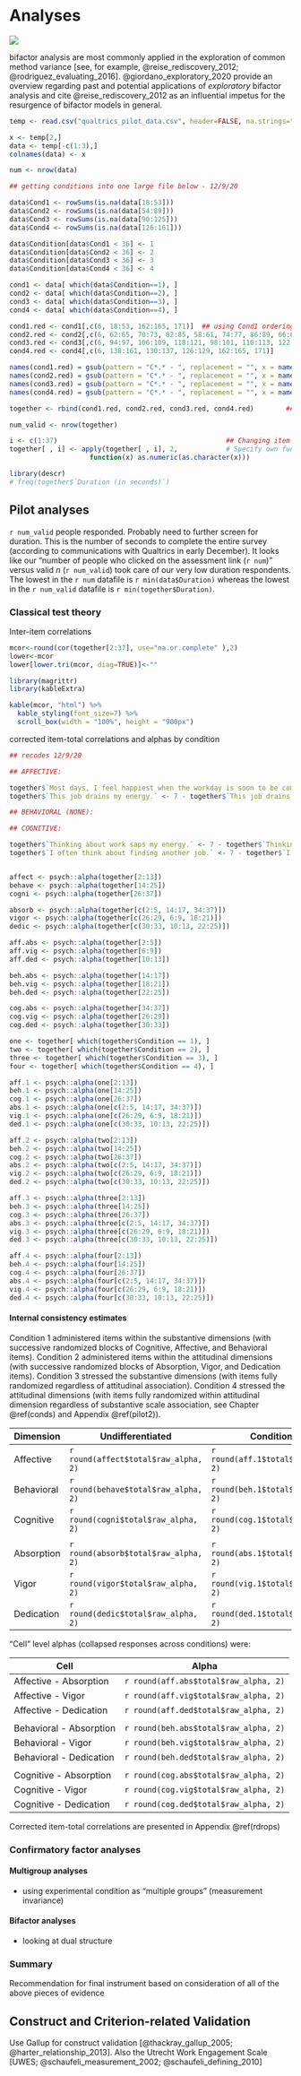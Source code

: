 # Analyses

![](results.jpg)

bifactor analysis are most commonly applied in the exploration of common method variance [see, for example, @reise_rediscovery_2012;  @rodriguez_evaluating_2016]. @giordano_exploratory_2020 provide an overview regarding past and potential applications of *exploratory* bifactor analysis and cite @reise_rediscovery_2012 as an influential impetus for the resurgence of bifactor models in general. 

```r

temp <- read.csv("qualtrics_pilot_data.csv", header=FALSE, na.strings="")

x <- temp[2,]
data <- temp[-c(1:3),]
colnames(data) <- x

num <- nrow(data)

## getting conditions into one large file below - 12/9/20

data$Cond1 <- rowSums(is.na(data[18:53]))
data$Cond2 <- rowSums(is.na(data[54:89]))
data$Cond3 <- rowSums(is.na(data[90:125]))
data$Cond4 <- rowSums(is.na(data[126:161]))

data$Condition[data$Cond1 < 36] <- 1
data$Condition[data$Cond2 < 36] <- 2
data$Condition[data$Cond3 < 36] <- 3
data$Condition[data$Cond4 < 36] <- 4

cond1 <- data[ which(data$Condition==1), ]
cond2 <- data[ which(data$Condition==2), ]
cond3 <- data[ which(data$Condition==3), ]
cond4 <- data[ which(data$Condition==4), ]

cond1.red <- cond1[,c(6, 18:53, 162:165, 171)]  ## using Cond1 ordering
cond2.red <- cond2[,c(6, 62:65, 70:73, 82:85, 58:61, 74:77, 86:89, 66:69, 78:81, 54:57, 162:165, 171)]
cond3.red <- cond3[,c(6, 94:97, 106:109, 118:121, 98:101, 110:113, 122:125, 102:105, 114:117, 90:93, 162:165, 171)]
cond4.red <- cond4[,c(6, 138:161, 130:137, 126:129, 162:165, 171)]        ## 171 versus 172 because testing script has extra "hours" variable

names(cond1.red) = gsub(pattern = "C*.* - ", replacement = "", x = names(cond1.red))      ## Getting rid of condition markers so rbind will work
names(cond2.red) = gsub(pattern = "C*.* - ", replacement = "", x = names(cond2.red))  
names(cond3.red) = gsub(pattern = "C*.* - ", replacement = "", x = names(cond3.red))  
names(cond4.red) = gsub(pattern = "C*.* - ", replacement = "", x = names(cond4.red))  

together <- rbind(cond1.red, cond2.red, cond3.red, cond4.red)        ## we'll be using this object for analyses

num_valid <- nrow(together)

i <- c(1:37)                                          ## Changing item responses to numerics
together[ , i] <- apply(together[ , i], 2,            # Specify own function within apply
                    function(x) as.numeric(as.character(x)))

library(descr)
# freq(together$`Duration (in seconds)`)

```

## Pilot analyses

`r num_valid` people responded. Probably need to further screen for duration. This is the number of seconds to complete the entire survey (according to communications with Qualtrics in early December). It looks like our "number of people who clicked on the assessment link (`r num`)" versus valid *n* (`r num_valid`) took care of our very low duration respondents. The lowest in the `r num` datafile is `r min(data$Duration)` whereas the lowest in the `r num_valid` datafile is `r min(together$Duration)`.

### Classical test theory

Inter-item correlations

```r

mcor<-round(cor(together[2:37], use="na.or.complete" ),2)
lower<-mcor
lower[lower.tri(mcor, diag=TRUE)]<-""

library(magrittr)
library(kableExtra)

kable(mcor, "html") %>%
  kable_styling(font_size=7) %>%
  scroll_box(width = "100%", height = "900px")

```

corrected item-total correlations and alphas by condition


```r

## recodes 12/9/20

## AFFECTIVE: 

together$`Most days, I feel happiest when the workday is soon to be complete.` <- 7 - together$`Most days, I feel happiest when the workday is soon to be complete.`
together$`This job drains my energy.` <- 7 - together$`This job drains my energy.`

## BEHAVIORAL (NONE):

## COGNITIVE: 

together$`Thinking about work saps my energy.` <- 7 - together$`Thinking about work saps my energy.`
together$`I often think about finding another job.` <- 7 - together$`I often think about finding another job.`


affect <- psych::alpha(together[2:13])  
behave <- psych::alpha(together[14:25])
cogni <- psych::alpha(together[26:37])

absorb <- psych::alpha(together[c(2:5, 14:17, 34:37)])  
vigor <- psych::alpha(together[c(26:29, 6:9, 18:21)])
dedic <- psych::alpha(together[c(30:33, 10:13, 22:25)])

aff.abs <- psych::alpha(together[2:5])
aff.vig <- psych::alpha(together[6:9])
aff.ded <- psych::alpha(together[10:13])

beh.abs <- psych::alpha(together[14:17])
beh.vig <- psych::alpha(together[18:21])
beh.ded <- psych::alpha(together[22:25])

cog.abs <- psych::alpha(together[34:37])
cog.vig <- psych::alpha(together[26:29])
cog.ded <- psych::alpha(together[30:33])

one <- together[ which(together$Condition == 1), ]
two <- together[ which(together$Condition == 2), ]
three <- together[ which(together$Condition == 3), ]
four <- together[ which(together$Condition == 4), ]

aff.1 <- psych::alpha(one[2:13]) 
beh.1 <- psych::alpha(one[14:25])
cog.1 <- psych::alpha(one[26:37])
abs.1 <- psych::alpha(one[c(2:5, 14:17, 34:37)])  
vig.1 <- psych::alpha(one[c(26:29, 6:9, 18:21)])
ded.1 <- psych::alpha(one[c(30:33, 10:13, 22:25)])

aff.2 <- psych::alpha(two[2:13]) 
beh.2 <- psych::alpha(two[14:25])
cog.2 <- psych::alpha(two[26:37])
abs.2 <- psych::alpha(two[c(2:5, 14:17, 34:37)])  
vig.2 <- psych::alpha(two[c(26:29, 6:9, 18:21)])
ded.2 <- psych::alpha(two[c(30:33, 10:13, 22:25)])

aff.3 <- psych::alpha(three[2:13]) 
beh.3 <- psych::alpha(three[14:25])
cog.3 <- psych::alpha(three[26:37])
abs.3 <- psych::alpha(three[c(2:5, 14:17, 34:37)])  
vig.3 <- psych::alpha(three[c(26:29, 6:9, 18:21)])
ded.3 <- psych::alpha(three[c(30:33, 10:13, 22:25)])

aff.4 <- psych::alpha(four[2:13]) 
beh.4 <- psych::alpha(four[14:25])
cog.4 <- psych::alpha(four[26:37])
abs.4 <- psych::alpha(four[c(2:5, 14:17, 34:37)])  
vig.4 <- psych::alpha(four[c(26:29, 6:9, 18:21)])
ded.4 <- psych::alpha(four[c(30:33, 10:13, 22:25)])

```

#### Internal consistency estimates

Condition 1 administered items within the substantive dimensions (with successive randomized blocks of Cognitive, Affective, and Behavioral items). Condition 2 administered items within the attitudinal dimensions (with successive randomized blocks of Absorption, Vigor, and Dedication items). Condition 3 stressed the substantive dimensions (with items fully randomized regardless of attitudinal association). Condition 4 stressed the attitudinal dimensions (with items fully randomized within attitudinal dimension regardless of substantive scale association, see Chapter \@ref(conds) and Appendix \@ref(pilot2)).

| Dimension      | Undifferentiated                        | Condition 1                       |  Condition 2                      | Condition 3                       | Condition 4                       |
|----------------|-----------------------------------------|-----------------------------------|-----------------------------------|-----------------------------------|-----------------------------------|
| Affective      | `r round(affect$total$raw_alpha, 2)`    |`r round(aff.1$total$raw_alpha, 2)`|`r round(aff.2$total$raw_alpha, 2)`|`r round(aff.3$total$raw_alpha, 2)`|`r round(aff.4$total$raw_alpha, 2)`|  
| Behavioral     | `r round(behave$total$raw_alpha, 2)`    |`r round(beh.1$total$raw_alpha, 2)`|`r round(beh.2$total$raw_alpha, 2)`|`r round(beh.3$total$raw_alpha, 2)`|`r round(aff.4$total$raw_alpha, 2)`| 
| Cognitive      | `r round(cogni$total$raw_alpha, 2)`     |`r round(cog.1$total$raw_alpha, 2)`|`r round(cog.2$total$raw_alpha, 2)`|`r round(cog.3$total$raw_alpha, 2)`|`r round(aff.4$total$raw_alpha, 2)`| 
|                |                                         |                                   |                                   |                                   |                                   |
| Absorption     | `r round(absorb$total$raw_alpha, 2)`    |`r round(abs.1$total$raw_alpha, 2)`|`r round(abs.2$total$raw_alpha, 2)`|`r round(abs.3$total$raw_alpha, 2)`|`r round(aff.4$total$raw_alpha, 2)`| 
| Vigor          | `r round(vigor$total$raw_alpha, 2)`     |`r round(vig.1$total$raw_alpha, 2)`|`r round(vig.2$total$raw_alpha, 2)`|`r round(vig.3$total$raw_alpha, 2)`|`r round(aff.4$total$raw_alpha, 2)`| 
| Dedication     | `r round(dedic$total$raw_alpha, 2)`     |`r round(ded.1$total$raw_alpha, 2)`|`r round(ded.2$total$raw_alpha, 2)`|`r round(ded.3$total$raw_alpha, 2)`|`r round(aff.4$total$raw_alpha, 2)`| 

"Cell" level alphas (collapsed responses across conditions) were:

| Cell                       | Alpha                                |
|----------------------------|--------------------------------------|
| Affective - Absorption     |`r round(aff.abs$total$raw_alpha, 2)` |
| Affective - Vigor          |`r round(aff.vig$total$raw_alpha, 2)` |
| Affective - Dedication     |`r round(aff.ded$total$raw_alpha, 2)` |
|                            |                                      |
| Behavioral - Absorption    |`r round(beh.abs$total$raw_alpha, 2)` |
| Behavioral - Vigor         |`r round(beh.vig$total$raw_alpha, 2)` |
| Behavioral - Dedication    |`r round(beh.ded$total$raw_alpha, 2)` |
|                            |                                      |
| Cognitive - Absorption     |`r round(cog.abs$total$raw_alpha, 2)` |
| Cognitive - Vigor          |`r round(cog.vig$total$raw_alpha, 2)` |
| Cognitive - Dedication     |`r round(cog.ded$total$raw_alpha, 2)` |

Corrected item-total correlations are presented in Appendix \@ref(rdrops) 

### Confirmatory factor analyses

#### Multigroup analyses

+ using experimental condition as "multiple groups" (measurement invariance)

#### Bifactor analyses

+ looking at dual structure

### Summary

Recommendation for final instrument based on consideration of all of the above pieces of evidence

## Construct and Criterion-related Validation

Use Gallup for construct validation [@thackray_gallup_2005; @harter_relationship_2013]. Also the Utrecht Work Engagement Scale [UWES; @schaufeli_measurement_2002; @schaufeli_defining_2010]
